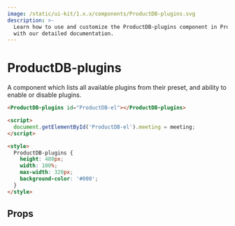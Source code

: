 ```yaml
---
image: /static/ui-kit/1.x.x/components/ProductDB-plugins.svg
description: >-
  Learn how to use and customize the ProductDB-plugins component in ProductDB's UI Kit
  with our detailed documentation.
---
```


# ProductDB-plugins

A component which lists all available plugins from their preset,
and ability to enable or disable plugins.

```html
<ProductDB-plugins id="ProductDB-el"></ProductDB-plugins>

<script>
  document.getElementById('ProductDB-el').meeting = meeting;
</script>

<style>
  ProductDB-plugins {
    height: 480px;
    width: 100%;
    max-width: 320px;
    background-color: '#000';
  }
</style>
```

## Props

<PropsTable of="ProductDB-plugins" />

<head>
  <title>UI Kit ProductDB-plugins</title>
</head>
